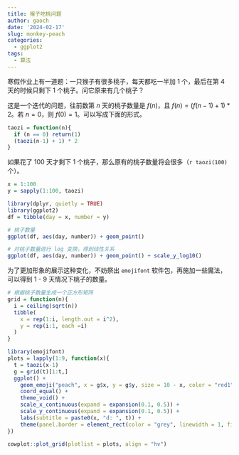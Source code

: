 ```yaml
---
title: 猴子吃桃问题
author: gaoch
date: '2024-02-17'
slug: monkey-peach
categories:
  - ggplot2
tags:
  - 算法
---
```


寒假作业上有一道题：一只猴子有很多桃子，每天都吃一半加 1 个，最后在第 4 天的时候只剩下 1 个桃子。问它原来有几个桃子？

这是一个迭代的问题，往前数第 $n$ 天的桃子数量是 $f(n)$，且  $f(n) = (f(n-1)+1) * 2$。若 $n = 0$，则 $f(0) =1$。可以写成下面的形式。

```r
taozi = function(n){
  if (n == 0) return(1)
  (taozi(n-1) + 1) * 2
}
```

如果花了 100 天才剩下 1 个桃子，那么原有的桃子数量将会很多（`r taozi(100)` 个）。

```r
x = 1:100
y = sapply(1:100, taozi)

library(dplyr, quietly = TRUE)
library(ggplot2)
df = tibble(day = x, number = y)

# 桃子数量
ggplot(df, aes(day, number)) + geom_point()

# 对桃子数量进行 log 变换，得到线性关系
ggplot(df, aes(day, number)) + geom_point() + scale_y_log10()
```


为了更加形象的展示这种变化，不妨祭出 `emojifont` 软件包，再施加一些魔法，可以得到 1 - 9 天情况下桃子的数量。

```r
# 根据桃子数量生成一个正方形矩阵
grid = function(n){
  i = ceiling(sqrt(n))
  tibble(
    x = rep(1:i, length.out = i^2),
    y = rep(i:1, each =i)
  )
}

library(emojifont)
plots = lapply(1:9, function(x){
  t = taozi(x-1)
  g = grid(t)[1:t,]
  ggplot() + 
    geom_emoji("peach", x = g$x, y = g$y, size = 10 - x, color = "red1") +
    coord_equal() +
    theme_void() +
    scale_x_continuous(expand = expansion(0.1, 0.5)) +
    scale_y_continuous(expand = expansion(0.1, 0.5)) +
    labs(subtitle = paste0(x, "d: ", t)) +
    theme(panel.border = element_rect(color = "grey", linewidth = 1, fill = NA))
})

cowplot::plot_grid(plotlist = plots, align = "hv")
```